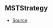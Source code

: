 ## MSTStrategy



- [Source](https://github.com/Androz2091/discord-player/blob/1a12f69/packages/equalizer/src/audio/MonoStereoTransformer.ts#L9)